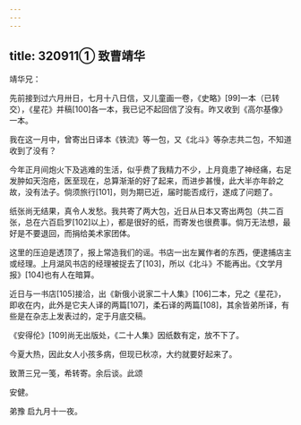 ```yaml
---
---
---
```

title: 320911① 致曹靖华
---




靖华兄：

先前接到过六月卅日，七月十八日信，又儿童画一卷，《史略》[99]一本（已转交），《星花》并稿[100]各一本，我已记不起回信了没有。昨又收到《高尔基像》一本。

我在这一月中，曾寄出日译本《铁流》等一包，又《北斗》等杂志共二包，不知道收到了没有？

今年正月间炮火下及逃难的生活，似乎费了我精力不少，上月竟患了神经痛，右足发肿如天泡疮，医至现在，总算渐渐的好了起来，而进步甚慢，此大半亦年龄之故，没有法子。倘须旅行[101]，则为期已近，届时能否成行，遂成了问题了。

纸张尚无结果，真令人发愁。我共寄了两大包，近日从日本又寄出两包（共二百张，总在六百启罗[102]以上），都是很好的纸，而寄发也很费事。倘万无法想，最好是不要退回，而捐给美术家团体。

这里的压迫是透顶了，报上常造我们的谣。书店一出左翼作者的东西，便逮捕店主或经理。上月湖风书店的经理被捉去了[103]，所以《北斗》不能再出。《文学月报》[104]也有人在暗算。

近日与一书店[105]接洽，出《新俄小说家二十人集》[106]二本，兄之《星花》，即收在内，此外是它夫人译的两篇[107]，柔石译的两篇[108]，其余皆弟所译，有些是在杂志上发表过的，定于月底交稿。

《安得伦》[109]尚无出版处，《二十人集》因纸数有定，放不下了。

今夏大热，因此女人小孩多病，但现已秋凉，大约就要好起来了。

致萧三兄一笺，希转寄。余后谈。此颂

安健。

弟豫 启九月十一夜。